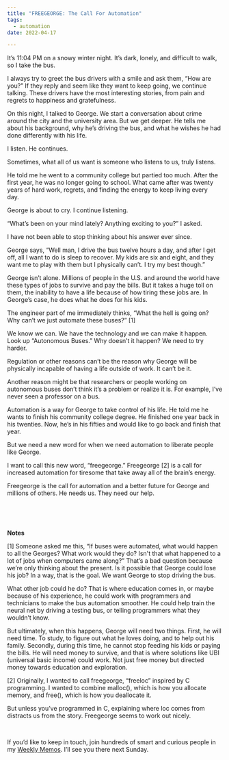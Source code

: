 ```yaml
---
title: "FREEGEORGE: The Call For Automation"
tags:
  - automation
date: 2022-04-17

---
```

It’s 11:04 PM on a snowy winter night. It’s dark, lonely, and difficult to walk, so I take the bus.

I always try to greet the bus drivers with a smile and ask them, “How are you?” If they reply and seem like they want to keep going, we continue talking. These drivers have the most interesting stories, from pain and regrets to happiness and gratefulness. 

On this night, I talked to George. We start a conversation about crime around the city and the university area. But we get deeper. He tells me about his background, why he’s driving the bus, and what he wishes he had done differently with his life. 

I listen. He continues.

Sometimes, what all of us want is someone who listens to us, truly listens. 

He told me he went to a community college but partied too much. After the first year, he was no longer going to school. What came after was twenty years of hard work, regrets, and finding the energy to keep living every day. 

George is about to cry. I continue listening. 

“What’s been on your mind lately? Anything exciting to you?” I asked. 

I have not been able to stop thinking about his answer ever since. 

George says, “Well man, I drive the bus twelve hours a day, and after I get off, all I want to do is sleep to recover. My kids are six and eight, and they want me to play with them but I physically can’t. I try my best though.”

George isn’t alone. Millions of people in the U.S. and around the world have these types of jobs to survive and pay the bills. But it takes a huge toll on them, the inability to have a life because of how tiring these jobs are. In George’s case, he does what he does for his kids. 

The engineer part of me immediately thinks, “What the hell is going on? Why can’t we just automate these buses?” [1]

We know we can. We have the technology and we can make it happen. Look up “Autonomous Buses.” Why doesn’t it happen? We need to try harder. 

Regulation or other reasons can’t be the reason why George will be physically incapable of having a life outside of work. It can’t be it. 

Another reason might be that researchers or people working on autonomous buses don’t think it’s a problem or realize it is. For example, I’ve never seen a professor on a bus. 

Automation is a way for George to take control of his life. He told me he wants to finish his community college degree. He finished one year back in his twenties. Now, he’s in his fifties and would like to go back and finish that year. 

But we need a new word for when we need automation to liberate people like George. 

I want to call this new word, “freegeorge.” Freegeorge [2] is a call for increased automation for tiresome that take away all of the brain’s energy.

Freegeorge is the call for automation and a better future for George and millions of others. He needs us. They need our help. 

<p>&nbsp;  </p>
<p>&nbsp;  </p>


**Notes**

[1] Someone asked me this, “If buses were automated, what would happen to all the Georges? What work would they do? Isn't that what happened to a lot of jobs when computers came along?” That’s a bad question because we’re only thinking about the present. Is it possible that George could lose his job? In a way, that is the goal. We want George to stop driving the bus. 

What other job could he do? That is where education comes in, or maybe because of his experience, he could work with programmers and technicians to make the bus automation smoother. He could help train the neural net by driving a testing bus, or telling programmers what they wouldn’t know. 

But ultimately, when this happens, George will need two things. First, he will need time. To study, to figure out what he loves doing, and to help out his family. Secondly, during this time, he cannot stop feeding his kids or paying the bills. He will need money to survive, and that is where solutions like UBI (universal basic income) could work. Not just free money but directed money towards education and exploration. 

[2] Originally, I wanted to call freegeorge, “freeloc” inspired by C programming. I wanted to combine malloc(), which is how you allocate memory, and free(), which is how you deallocate it. 

But unless you’ve programmed in C, explaining where loc comes from distracts us from the story. Freegeorge seems to work out nicely. 

<p>&nbsp;  </p>


If you’d like to keep in touch, join hundreds of smart and curious people in my [Weekly Memos](https://juandavidcampolargo.substack.com/). I’ll see you there next Sunday.